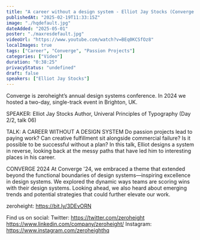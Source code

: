 ```yaml
---
title: "A career without a design system - Elliot Jay Stocks (Converge 2024)"
publishedAt: "2025-02-19T11:33:15Z"
image: "./hqdefault.jpg"
dateAdded: "2025-05-01"
poster: "./maxresdefault.jpg"
videoUrl: "https://www.youtube.com/watch?v=BEq0KCSfOz8"
localImages: true
tags: ["Career", "Converge", "Passion Projects"]
categories: ["Video"]
duration: "0:38:25"
privacyStatus: "undefined"
draft: false
speakers: ["Elliot Jay Stocks"]
---
```

Converge is zeroheight’s annual design systems conference. In 2024 we hosted a two-day, single-track event in Brighton, UK. 

SPEAKER: 
Elliot Jay Stocks
Author, Univeral Principles of Typography
(Day 2/2, talk 06)

TALK: A CAREER WITHOUT A DESIGN SYSTEM
Do passion projects lead to paying work? Can creative fulfillment sit alongside commercial failure? Is it possible to be successful without a plan? In this talk, Elliot designs a system in reverse, looking back at the messy paths that have led him to interesting places in his career.

CONVERGE 2024
At Converge '24, we embraced a theme that extended beyond the functional boundaries of design systems—inspiring excellence in design systems. We explored the dynamic ways teams are scoring wins with their design systems. Looking ahead, we also heard about emerging trends and potential strategies that could further elevate our work.

zeroheight: https://bit.ly/3DEvORN

Find us on social:
Twitter: https://twitter.com/zeroheight
https://www.linkedin.com/company/zeroheight/
Instagram: https://www.instagram.com/zeroheighthq
